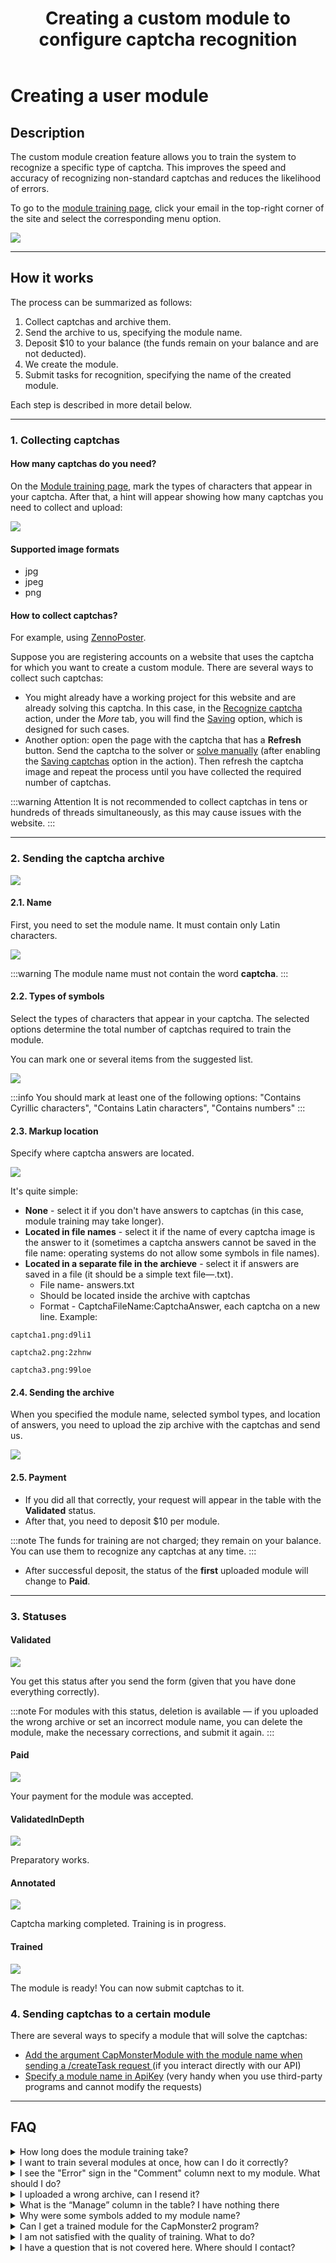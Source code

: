﻿---
sidebar_position: 10
sidebar_label: Creating a user module
title: "Creating a custom module to configure captcha recognition"
description: "Creating a custom module allows you to create custom modules that will be trained for one specific type of captcha. This will allow faster and more efficient recognition of non-standard captchas and reduce the probability of errors."
---


<ArticleHead slug="api/user-module" />

# Creating a user module


## Description

The custom module creation feature allows you to train the system to recognize a specific type of captcha. This improves the speed and accuracy of recognizing non-standard captchas and reduces the likelihood of errors.

To go to the [module training page](https://capmonster.cloud/UserModules), click your email in the top-right corner of the site and select the corresponding menu option.

![](./images/user-module/834ccbf9-f439-4b1b-8cab-42ed3dbc055c.png)


---

## How it works

The process can be summarized as follows:

1. Collect captchas and archive them.
2. Send the archive to us, specifying the module name.
3. Deposit $10 to your balance (the funds remain on your balance and are not deducted).
4. We create the module.
5. Submit tasks for recognition, specifying the name of the created module.

Each step is described in more detail below.

---

### 1. Collecting captchas

#### How many captchas do you need?

On the [Module training page](https://capmonster.cloud/UserModules), mark the types of characters that appear in your captcha. After that, a hint will appear showing how many captchas you need to collect and upload:


![](./images/user-module/module-name.png)

#### Supported image formats

- jpg
- jpeg
- png

#### How to collect captchas?

For example, using [ZennoPoster](https://zennolab.atlassian.net/wiki/spaces/EN/pages/924581921/ZennoPoster).

Suppose you are registering accounts on a website that uses the captcha for which you want to create a custom module. There are several ways to collect such captchas:

* You might already have a working project for this website and are already solving this captcha. In this case, in the [Recognize captcha](https://zennolab.atlassian.net/wiki/spaces/EN/pages/924582077/Recognize+captcha) action, under the *More* tab, you will find the [Saving](https://zennolab.atlassian.net/wiki/spaces/EN/pages/924582077/Recognize+captcha#Saving) option, which is designed for such cases.
* Another option: open the page with the captcha that has a **Refresh** button. Send the captcha to the solver or [solve manually](https://zennolab.atlassian.net/wiki/spaces/EN/pages/924484621/Entering+captchas+manually) (after enabling the [Saving captchas](https://zennolab.atlassian.net/wiki/spaces/EN/pages/924582077/Recognize+captcha#Saving) option in the action). Then refresh the captcha image and repeat the process until you have collected the required number of captchas.

:::warning Attention
It is not recommended to collect captchas in tens or hundreds of threads simultaneously, as this may cause issues with the website.
:::

---

### 2. Sending the captcha archive

![](./images/user-module/a2ba29bd-c910-44cf-9979-ceb143633efd.png)

#### 2.1. Name

First, you need to set the module name. It must contain only Latin characters.

![](./images/user-module/fed2d879-b494-4b60-a13a-036c693d0951.png)

:::warning
The module name must not contain the word **captcha**.
:::

#### 2.2. Types of symbols

Select the types of characters that appear in your captcha.
The selected options determine the total number of captchas required to train the module.

You can mark one or several items from the suggested list.

![](./images/user-module/3b39f9e1-d981-41af-842a-a51f4a51a4e0.png)

:::info
You should mark at least one of the following options: "Contains Cyrillic characters", "Contains Latin characters", "Contains numbers"
:::

#### 2.3. Markup location

Specify where captcha answers are located.

![](./images/user-module/markup-location.png)

It's quite simple: 

- **None** - select it if you don't have answers to captchas (in this case, module training may take longer).
- **Located in file names** - select it if the name of every captcha image is the answer to it (sometimes a captcha answers cannot be saved in the file name: operating systems do not allow some symbols in file names).
- **Located in a separate file in the archieve** - select it if answers are saved in a file (it should be a simple text file—.txt).
  - File name- answers.txt
  - Should be located inside the archive with captchas
  - Format - CaptchaFileName:CaptchaAnswer, each captcha on a new line. Example:

```
captcha1.png:d9li1

captcha2.png:2zhnw

captcha3.png:99loe
```

#### 2.4. Sending the archive

When you specified the module name, selected symbol types, and location of answers, you need to upload the zip archive with the captchas and send us.

![](./images/user-module/archieve.png)

#### 2.5. Payment

- If you did all that correctly, your request will appear in the table with the **Validated** status.
- After that, you need to deposit $10 per module.

:::note
The funds for training are not charged; they remain on your balance.
You can use them to recognize any captchas at any time.
:::

- After successful deposit, the status of the **first** uploaded module will change to **Paid**.

---

### 3. Statuses

#### Validated

![](./images/user-module/validated.png)

You get this status after you send the form (given that you have done everything correctly). 

:::note
For modules with this status, deletion is available — if you uploaded the wrong archive or set an incorrect module name, you can delete the module, make the necessary corrections, and submit it again.
:::

#### Paid

![](./images/user-module/paid.png)

Your payment for the module was accepted.

#### ValidatedInDepth

![](./images/user-module/ValidatedInDepth.png)

Preparatory works.

#### Annotated

![](./images/user-module/Annotated.png)

Captcha marking completed. Training is in progress.

#### Trained

![](./images/user-module/trained.png)

The module is ready! You can now submit captchas to it.

### 4. Sending captchas to a certain module

There are several ways to specify a module that will solve the captchas:

- [Add the argument CapMonsterModule with the module name when sending a /createTask request ](../captchas/image-to-text.mdx) (if you interact directly with our API)
- [Specify a module name in ApiKey](module-name.mdx) (very handy when you use third-party programs and cannot modify the requests)

---

## FAQ

<details>
    <summary>How long does the module training take?</summary>

It usually takes one day.

**Note:** Training goes on business days from Monday to Friday. If you sent a request on Friday, training will be completed at the beginning of the next week.

</details>

<details>
    <summary>I want to train several modules at once, how can I do it correctly?</summary>

Upload the first captcha archive and pay for it, then repeat the process for the second archive, and so on for all modules.

The estimated time for one module to be ready is about one business day.

</details>

<details>
    <summary>I see the "Error" sign in the "Comment" column next to my module. What should I do?</summary>

![](./images/user-module/Error.png)

Don't panic![(wink)](./images/user-module/Aspose.Words.aac7548a-0b79-486d-96ce-e145c7faf5a6.015.png) Just wait a bit. 

If nothing changed in a day, [contact support](https://helpdesk.zennolab.com) and we will definitely help you.

</details>

<details>
    <summary>I uploaded a wrong archive, can I resend it?</summary>

If you didn't pay for the module and it has the **Validated** status, you can delete it. You can find more information in the description of the **Validated** status.

</details>

<details>
    <summary>What is the “Manage” column in the table? I have nothing there</summary>

In this column, the **Delete** button is displayed only for modules with the **Validated** status.

For modules with other statuses, this column remains empty.

</details>

<details>
    <summary>Why were some symbols added to my module name?</summary>

The module name is automatically modified to ensure uniqueness. Since multiple users may choose the same name, the system adds random characters to avoid confusion. This guarantees that each captcha will be directed specifically to your module.

</details>

<details>
    <summary>Can I get a trained module for the CapMonster2 program?</summary>

No. The trained module is only available in CapMonster.Cloud.

</details>

<details>
    <summary>I am not satisfied with the quality of training. What to do?</summary>

Please contact [our support service](https://helpdesk.zennolab.com/).

</details>

<details>
    <summary>I have a question that is not covered here. Where should I contact?</summary>

Please contact [our support service](https://helpdesk.zennolab.com/).

</details>